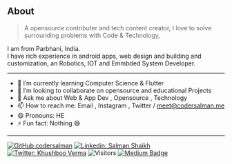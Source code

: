 ## About

> A opensource contributer and tech content creator, I love to solve surrounding problems with Code & Technology,

I am  from Parbhani, India. <br> 
I have rich experience in android apps, web design and building and customization, an Robotics, IOT and Emmbded System Developer.


<hr /> 

- 🌱 I’m currently learning Computer Science  & Flutter 
- 👯 I’m looking to collaborate on opensource and educational Projects 
- 💬 Ask me about Web & App Dev , Opensource , Technology
- 📫 How to reach me: Email , Instagram , Twitter / meet@codersalman.me
- 😄 Pronouns: HE
- ⚡ Fun fact: Nothing 😄 
<hr />

[![GitHub codersalman](https://img.shields.io/github/followers/codersalman?label=follow&style=social)](https://github.com/codersalman)
[![Linkedin: Salman Shaikh](https://img.shields.io/badge/-Salman%20Shaikh-blue?style=flat-square&logo=Linkedin&logoColor=white&link=https://www.linkedin.com/in/devsalmanshaikh/)](https://www.linkedin.com/in/devsalmanshaikh/)
[![Twitter: Khushboo Verma](https://img.shields.io/twitter/follow/Salman_8778?style=social)](https://twitter.com/Salman_8778)
![Visitors](https://visitor-badge.glitch.me/badge?page_id=codersalman&left_color=gray&right_color=blue)
[![Medium Badge](https://img.shields.io/badge/-@Codersalman-black?style=flat-square&labelColor=000000&logo=hashnode&link=https://hashnode.com/@Codersalman)](https://hashnode.com/@Codersalman)
